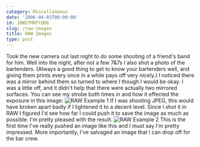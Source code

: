 ```yaml
---
category: Miscellaneous
date: '2006-04-03T00:00:00'
id: 20WSfMNTtOD6
slug: /raw-images
title: RAW Images
type: post
---
```


Took the new camera out last night to do some shooting of a
friend's band for him. Well into the night, after not a few 7&7s I
also shot a photo of the bartenders. (Always a good thing to get to
know your bartenders well, and giving them prints every once in a
while pays off very nicely.) I noticed there was a mirror behind
them so turned to where I though I would be okay. I was a little
off, and it didn't help that there were actually two mirrored
surfaces. You can see my strobe both times in and how it effected
the exposure in this image:
![RAW Example 1](http://www.alanwsmith.com/blog/wp-content/uploads/2006/04/20060401_124150a.jpg "RAW Example 1")
If I was shooting JPEG, this would have broken apart badly if I
lightened it to a decent level. Since I shot it in RAW I figured
I'd see how far I could push it to save the image as much as
possible. I'm pretty pleased with the result.
![RAW Example 2](http://www.alanwsmith.com/blog/wp-content/uploads/2006/04/20060401_124150a-fixed.jpg "RAW Example 2")
This is the first time I've really pushed an image like this and I
must say I'm pretty impressed. More importantly, I've salvaged an
image that I can drop off for the bar crew.